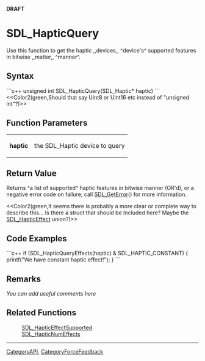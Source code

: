 <!-- pragma section-numbers off -->
<!-- pragma disable-camelcase -->
'''DRAFT'''

= SDL_HapticQuery =
Use this function to get the haptic ,,devices,, ^device's^ supported features in bitwise ,,matter,, ^manner^.


== Syntax ==
```c++
unsigned int SDL_HapticQuery(SDL_Haptic* haptic)
```
<<Color2(green,Should that say Uint8 or Uint16 etc instead of "unsigned int"?)>>

== Function Parameters ==
{|
|'''haptic'''
|the SDL_Haptic device to query
|}

== Return Value ==
Returns ^a list of supported^ haptic features in bitwise manner (OR'd), or a negative error code on failure; call [[SDL_GetError]]() for more information. 

<<Color2(green,It seems there is probably a more clear or complete way to describe this...  Is there a struct that should be Included here?  Maybe the [[SDL_HapticEffect]] union?)>>

== Code Examples ==
```c++
if (SDL_HapticQueryEffects(haptic) & SDL_HAPTIC_CONSTANT) {
printf("We have constant haptic effect!");
}
```

== Remarks ==
''You can add useful comments here''

== Related Functions ==
:[[SDL_HapticEffectSupported]]
:[[SDL_HapticNumEffects]]

----
[[CategoryAPI]], [[CategoryForceFeedback]]
